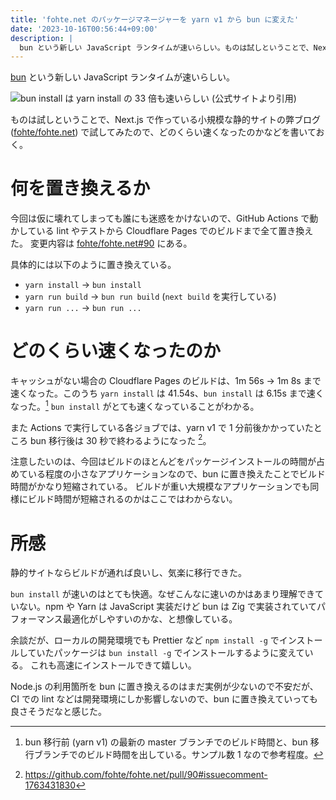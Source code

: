 ```yaml
---
title: 'fohte.net のパッケージマネージャーを yarn v1 から bun に変えた'
date: '2023-10-16T00:56:44+09:00'
description: |
  bun という新しい JavaScript ランタイムが速いらしい。ものは試しということで、Next.js で作っている小規模な静的サイトの弊ブログで試してみたので、どのくらい速くなったのかなどを書いておく。
---
```


[bun](https://bun.sh/) という新しい JavaScript ランタイムが速いらしい。

![bun install は yarn install の 33 倍も速いらしい (公式サイトより引用)](https://assets.fohte.net/images/xyIXRTQ0pMfLkGqdZNA7hblHuaM.png?w=853&h=491)

ものは試しということで、Next.js で作っている小規模な静的サイトの弊ブログ ([fohte/fohte.net](https://github.com/fohte/fohte.net)) で試してみたので、どのくらい速くなったのかなどを書いておく。

# 何を置き換えるか

今回は仮に壊れてしまっても誰にも迷惑をかけないので、GitHub Actions で動かしている lint やテストから Cloudflare Pages でのビルドまで全て置き換えた。
変更内容は [fohte/fohte.net#90](https://github.com/fohte/fohte.net/pull/90) にある。

具体的には以下のように置き換えている。

- `yarn install` -> `bun install`
- `yarn run build` -> `bun run build` (`next build` を実行している)
- `yarn run ...` -> `bun run ...`

# どのくらい速くなったのか

キャッシュがない場合の Cloudflare Pages のビルドは、1m 56s -> 1m 8s まで速くなった。このうち `yarn install` は 41.54s、`bun install` は 6.15s まで速くなった。[^pages-build]
`bun install` がとても速くなっていることがわかる。

[^pages-build]: bun 移行前 (yarn v1) の最新の master ブランチでのビルド時間と、bun 移行ブランチでのビルド時間を出している。サンプル数 1 なので参考程度。

また Actions で実行している各ジョブでは、yarn v1 で 1 分前後かかっていたところ bun 移行後は 30 秒で終わるようになった [^actions]。

[^actions]: https://github.com/fohte/fohte.net/pull/90#issuecomment-1763431830

注意したいのは、今回はビルドのほとんどをパッケージインストールの時間が占めている程度の小さなアプリケーションなので、bun に置き換えたことでビルド時間がかなり短縮されている。
ビルドが重い大規模なアプリケーションでも同様にビルド時間が短縮されるのかはここではわからない。

# 所感

静的サイトならビルドが通れば良いし、気楽に移行できた。

`bun install` が速いのはとても快適。なぜこんなに速いのかはあまり理解できていない。npm や Yarn は JavaScript 実装だけど bun は Zig で実装されていてパフォーマンス最適化がしやすいのかな、と想像している。

余談だが、ローカルの開発環境でも Prettier など `npm install -g` でインストールしていたパッケージは `bun install -g` でインストールするように変えている。
これも高速にインストールできて嬉しい。

Node.js の利用箇所を bun に置き換えるのはまだ実例が少ないので不安だが、CI での lint などは開発環境にしか影響しないので、bun に置き換えていっても良さそうだなと感じた。
